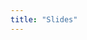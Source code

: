 ```yaml
---
title: "Slides"
---
```


<!-- # Day 1 -->

<!-- ::: panel-tabset -->
<!-- ## Presentation -->

<!-- ::: center -->
<!-- ```{=html} -->
<!-- <iframe class="slide-deck" src="_day-one/slide/00-presentation.html"></iframe> -->
<!-- ``` -->
<!-- [00-presentation.html](_day-one/slide/00-presentation.html) -->
<!-- ::: -->

<!-- ## Introduction to R -->

<!-- ::: center -->
<!-- ```{=html} -->
<!-- <iframe class="slide-deck" src="_day-one/slide/01-intro-r.html"></iframe> -->
<!-- ``` -->
<!-- [01-intro-r.html](_day-one/slide/01-intro-r.html) -->

<!-- ::: -->

<!-- ## Infrastructure -->

<!-- ::: center -->
<!-- ```{=html} -->
<!-- <iframe class="slide-deck" src="_day-one/slide/02-infrastructure.html"></iframe> -->
<!-- ``` -->
<!-- [02-infrastructure.html](_day-one/slide/02-infrastructure.html) -->

<!-- ::: -->
<!-- ::: -->




<!-- # Day 2 -->

<!-- ::: panel-tabset -->
<!-- ## Pipe(s) & Visualization -->

<!-- ::: {.center} -->
<!-- ```{=html} -->
<!-- <iframe class="slide-deck" src="_day-two/slide/03-visualization.html"></iframe> -->
<!-- ``` -->
<!-- [03-visualization.html](_day-two/slide/03-visualization.html) -->
<!-- ::: -->

<!-- ## Import/Export -->

<!-- ::: {.center} -->
<!-- ```{=html} -->
<!-- <iframe class="slide-deck" src="_day-two/slide/04-import.html"></iframe> -->
<!-- ``` -->
<!-- [04-import.html](_day-two/slide/04-import.html) -->
<!-- ::: -->
<!-- ::: -->


<!-- # Day 3 -->

<!-- ::: panel-tabset -->
<!-- ## Transform -->

<!-- ::: {.center} -->
<!-- ```{=html} -->
<!-- <iframe class="slide-deck" src="_day-three/slide/05-transform.html"></iframe> -->
<!-- [05-transform.html](_day-three/slide/05-transform.html) -->
<!-- ``` -->
<!-- ::: -->
<!-- ::: -->


<!-- # Day 4 -->

<!-- ::: panel-tabset -->
<!-- ## Summary tables -->

<!-- ::: {.center} -->
<!-- ```{=html} -->
<!-- <iframe class="slide-deck" src="_day-four/slide/06-gtsummary.html"></iframe> -->
<!-- [06-gtsummary.html](_day-four/slide/06-gtsummary.html) -->
<!-- ``` -->
<!-- ::: -->

<!-- ## Communicate -->

<!-- ::: {.center} -->
<!-- ```{=html} -->
<!-- <iframe class="slide-deck" src="_day-four/slide/07-quarto.html"></iframe> -->
<!-- [07-quarto.html](_day-four/slide/07-quarto.html) -->
<!-- ``` -->
<!-- ::: -->

<!-- ## Finale -->

<!-- ::: {.center} -->
<!-- ```{=html} -->
<!-- <iframe class="slide-deck" src="_day-four/slide/08-finale.html"></iframe> -->
<!-- [08-finale.html](_day-four/slide/08-finale.html) -->
<!-- ``` -->
<!-- ::: -->

<!-- ::: -->


